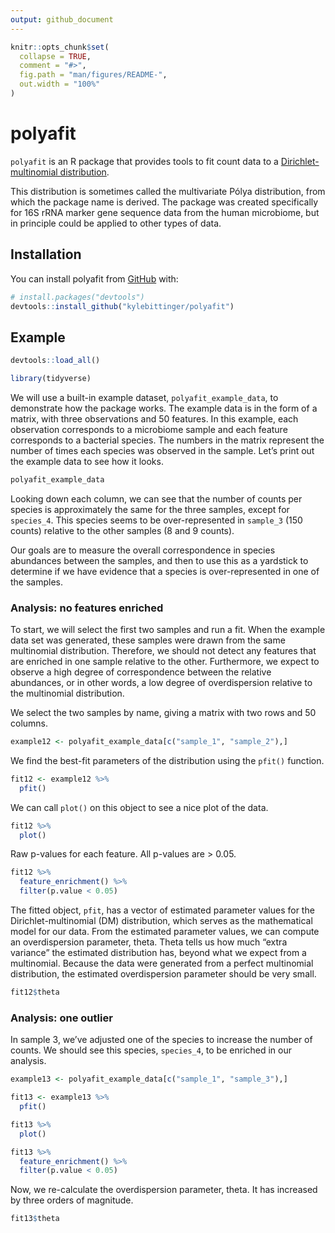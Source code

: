 ```yaml
---
output: github_document
---
```


<!-- README.md is generated from README.Rmd. Please edit that file -->

```r
knitr::opts_chunk$set(
  collapse = TRUE,
  comment = "#>",
  fig.path = "man/figures/README-",
  out.width = "100%"
)
```

# polyafit

<!-- badges: start -->
<!-- badges: end -->


`polyafit` is an R package that provides tools to fit count data to a
[Dirichlet-multinomial distribution](https://en.wikipedia.org/wiki/Dirichlet-multinomial_distribution).

This distribution is sometimes called the multivariate Pólya distribution, from
which the package name is derived. The package was created specifically for
16S rRNA marker gene sequence data from the human microbiome, but in principle
could be applied to other types of data.

## Installation

You can install polyafit from [GitHub](https://github.com/) with:

``` r
# install.packages("devtools")
devtools::install_github("kylebittinger/polyafit")
```

## Example

```r
devtools::load_all()
```

```r
library(tidyverse)
```

We will use a built-in example dataset, `polyafit_example_data`, to demonstrate
how the package works. The example data is in the form of a matrix, with three
observations and 50 features. In this example, each observation corresponds to
a microbiome sample and each feature corresponds to a bacterial species. The
numbers in the matrix represent the number of times each species was observed
in the sample. Let's print out the example data to see how it looks.

```r
polyafit_example_data
```

Looking down each column, we can see that the number of counts per species is
approximately the same for the three samples, except for `species_4`. This
species seems to be over-represented in `sample_3` (150 counts) relative to the
other samples (8 and 9 counts).

Our goals are to measure the overall correspondence in species abundances
between the samples, and then to use this as a yardstick to determine if we
have evidence that a species is over-represented in one of the samples.


### Analysis: no features enriched

To start, we will select the first two samples and run a fit. When the example
data set was generated, these samples were drawn from the same multinomial
distribution. Therefore, we should not detect any features that are enriched in
one sample relative to the other. Furthermore, we expect to observe a high
degree of correspondence between the relative abundances, or in other words, a
low degree of overdispersion relative to the multinomial distribution.

We select the two samples by name, giving a matrix with two rows and 50
columns.

```r
example12 <- polyafit_example_data[c("sample_1", "sample_2"),]
```

We find the best-fit parameters of the distribution using the `pfit()`
function.

```r
fit12 <- example12 %>%
  pfit()
```

We can call `plot()` on this object to see a nice plot of the data.

```r
fit12 %>%
  plot()
```

Raw p-values for each feature.  All p-values are > 0.05.

```r
fit12 %>%
  feature_enrichment() %>%
  filter(p.value < 0.05)
```

The fitted object, `pfit`, has a vector of estimated parameter values for the
Dirichlet-multinomial (DM) distribution, which serves as the mathematical model
for our data. From the estimated parameter values, we can compute an
overdispersion parameter, theta. Theta tells us how much "extra variance" the
estimated distribution has, beyond what we expect from a multinomial. Because
the data were generated from a perfect multinomial distribution, the estimated
overdispersion parameter should be very small. 

```r
fit12$theta
```

### Analysis: one outlier

In sample 3, we've adjusted one of the species to increase the number of
counts. We should see this species, `species_4`, to be enriched in our
analysis.

```r
example13 <- polyafit_example_data[c("sample_1", "sample_3"),]
```

```r
fit13 <- example13 %>%
  pfit()
```

```r
fit13 %>%
  plot()
```


```r
fit13 %>%
  feature_enrichment() %>%
  filter(p.value < 0.05)
```

Now, we re-calculate the overdispersion parameter, theta. It has increased by
three orders of magnitude.

```r
fit13$theta
```


